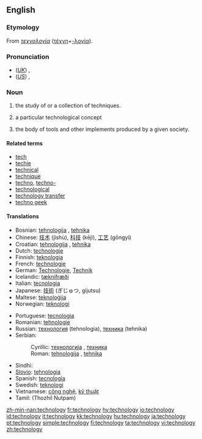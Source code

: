 ==English==

===Etymology===
From {{Gr.}} ''[[τεχνολογία]]'' ([[τέχνη]]+[[-λογία]]).

===Pronunciation===
*(''[[Received Pronunciation|UK]]'') {{IPA|/tɛkˈnɒlədʒi/}}, {{SAMPA|/tEk"nQl@dZi/}}
*(''[[General American|US]]'') {{IPA|/tɛkˈnɑlədʒi/}}, {{SAMPA|/tEk"nAl@dZi/}}

===Noun===
{{en-noun|technologies|-}}
{{wikipedia}}
# {{uncountable}} the study of or a collection of techniques.
# {{countable}} a particular technological concept
# the body of tools and other implements produced by a given society.

====Related terms====
*[[tech]]
*[[techie]]
*[[technical]]
*[[technique]]
*[[techno]], [[techno-]]
*[[technological]]
*[[technology transfer]]
*[[techno geek]]

====Translations====
{{top}}
*Bosnian: [[tehnologija]] {{f}}, [[tehnika]] {{f}}
*Chinese: [[技术]] (jìshù), [[科技]] (kējì), [[工艺]] (gōngyì)
*Croatian: [[tehnologija]] {{f}}, [[tehnika]] {{f}}
*Dutch: [[technologie]]
*Finnish: [[teknologia]]
*French: [[technologie]] {{f}}
*German: [[Technologie]], [[Technik]]
*Icelandic: [[tæknifræði]] {{f}} 
*Italian: [[tecnologia]] {{f}}
*Japanese: [[技術]] (ぎじゅつ, gijutsu)
*Maltese: [[teknoloġija]]
*Norwegian: [[teknologi]]
{{mid}}
*Portuguese: [[tecnologia]] {{f}}
*Romanian: [[tehnologie]]
*Russian: [[технология]] (tehnologia), [[техника]] (tehnika)
*Serbian:
*:Cyrillic: [[технологија]] {{f}}, [[техника]] {{f}}
*:Roman: [[tehnologija]] {{f}}, [[tehnika]] {{f}}
*Sindhi: {{SDchar|[[ٽيڪنيڀياس|ٽيڪِنِيڀِياسُ]]}}
*[[Slovio]]: [[tehnologia]]
*Spanish: [[tecnología]] {{f}}
*Swedish: [[teknologi]] {{c}}
*Vietnamese: [[công nghệ]], [[kỹ thuật]]
*Tamil: (Thozhil Nutpam)
{{bottom}}

[[zh-min-nan:technology]]
[[fr:technology]]
[[hy:technology]]
[[io:technology]]
[[id:technology]]
[[it:technology]]
[[kk:technology]]
[[hu:technology]]
[[ja:technology]]
[[pt:technology]]
[[simple:technology]]
[[fi:technology]]
[[ta:technology]]
[[vi:technology]]
[[zh:technology]]